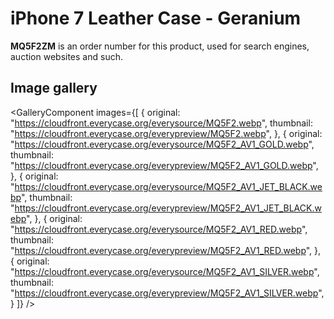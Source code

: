 
# iPhone 7 Leather Case - Geranium

<Callout type='info' emoji='👉🏻'>**MQ5F2ZM** is an order number for this product, used for search engines, auction websites and such.</Callout>

## Image gallery

<GalleryComponent
    images={[
      {
        original: "https://cloudfront.everycase.org/everysource/MQ5F2.webp",
        thumbnail: "https://cloudfront.everycase.org/everypreview/MQ5F2.webp",
      },
      {
        original: "https://cloudfront.everycase.org/everysource/MQ5F2_AV1_GOLD.webp",
        thumbnail: "https://cloudfront.everycase.org/everypreview/MQ5F2_AV1_GOLD.webp",
      },
      {
        original: "https://cloudfront.everycase.org/everysource/MQ5F2_AV1_JET_BLACK.webp",
        thumbnail: "https://cloudfront.everycase.org/everypreview/MQ5F2_AV1_JET_BLACK.webp",
      },
      {
        original: "https://cloudfront.everycase.org/everysource/MQ5F2_AV1_RED.webp",
        thumbnail: "https://cloudfront.everycase.org/everypreview/MQ5F2_AV1_RED.webp",
      },
      {
        original: "https://cloudfront.everycase.org/everysource/MQ5F2_AV1_SILVER.webp",
        thumbnail: "https://cloudfront.everycase.org/everypreview/MQ5F2_AV1_SILVER.webp",
      }
    ]}
  />

